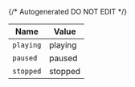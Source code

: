 {/* Autogenerated DO NOT EDIT  */}

| Name      | Value     |
| --------- | --------- |
| `playing` | playing   |
| `paused`  | paused    |
| `stopped` | stopped   |

